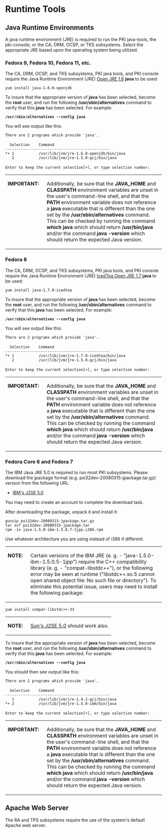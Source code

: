 = Runtime Tools =

== Java Runtime Environments ==

A java runtime environment (JRE) is required to run the PKI java-tools, the pki-console, or the CA, DRM, OCSP, or TKS subsystems.  Select the appropriate JRE based upon the operating system being utilized.

=== Fedora 9, Fedora 10, Fedora 11, etc. ===

The CA, DRM, OCSP, and TKS subsystems, PKI java tools, and PKI console  require the Java Runtime Environment (JRE) [http://openjdk.java.net Open JRE 1.6] '''java''' to be used:

 yum install java-1.6.0-openjdk

To insure that the appropriate version of '''java''' has been selected, become the '''root''' user, and run the following '''/usr/sbin/alternatives''' command to verify that this '''java''' has been selected.  For example:

 '''/usr/sbin/alternatives --config java'''
You will see output like this:
 There are 2 programs which provide 'java'.
 
   Selection    Command
 -----------------------------------------------
 *+ 1           /usr/lib/jvm/jre-1.6.0-openjdk/bin/java
    2           /usr/lib/jvm/jre-1.5.0-gcj/bin/java
 
 Enter to keep the current selection[+], or type selection number:

<table>
<tr>
<td valign="top">'''IMPORTANT:&nbsp;&nbsp;'''</td>
<td>Additionally, be sure that the '''JAVA_HOME''' and '''CLASSPATH''' environment variables are unset in the user's command-line shell, and that the '''PATH''' environment variable does not reference a '''java''' executable that is different than the one set by the '''/usr/sbin/alternatives''' command.  This can be checked by running the command '''which java''' which should return '''/usr/bin/java''' and/or the command '''java -version''' which should return the expected Java version.</td>
</tr>
</table>

=== Fedora 8 ===

The CA, DRM, OCSP, and TKS subsystems, PKI java tools, and PKI console  require the Java Runtime Environment (JRE) [http://icedtea.classpath.org IcedTea Open JRE 1.7] '''java''' to be used:

 yum install java-1.7.0-icedtea

To insure that the appropriate version of '''java''' has been selected, become the '''root''' user, and run the following '''/usr/sbin/alternatives''' command to verify that this '''java''' has been selected.  For example:

 '''/usr/sbin/alternatives --config java'''
You will see output like this:
 There are 2 programs which provide 'java'.
 
   Selection    Command
 -----------------------------------------------
 *+ 1           /usr/lib/jvm/jre-1.7.0-icedtea/bin/java
    2           /usr/lib/jvm/jre-1.5.0-gcj/bin/java
 
 Enter to keep the current selection[+], or type selection number:

<table>
<tr>
<td valign="top">'''IMPORTANT:&nbsp;&nbsp;'''</td>
<td>Additionally, be sure that the '''JAVA_HOME''' and '''CLASSPATH''' environment variables are unset in the user's command-line shell, and that the '''PATH''' environment variable does not reference a '''java''' executable that is different than the one set by the '''/usr/sbin/alternatives''' command.  This can be checked by running the command '''which java''' which should return '''/usr/bin/java''' and/or the command '''java -version''' which should return the expected Java version.</td>
</tr>
</table>

=== Fedora Core 6 and Fedora 7 ===

The IBM Java JRE 5.0 is required to run most PKI subsystems. Please download the jpackage format (e.g. pxi32dev-20080315-jpackage.tar.gz) version from the following URL:

* [http://www.ibm.com/developerworks/java/jdk/linux/download.html IBM's J2SE 5.0]
You may need to create an account to complete the download task.

After downloading the package, unpack it and install it:
 gunzip pxi32dev-20080315-jpackage.tar.gz
 tar xvf pxi32dev-20080315-jpackage.tar
 rpm -iv java-1.5.0-ibm-1.5.0.7-1jpp.i386.rpm 
Use whatever architecture you are using instead of i386 if different.

<table>
<tr>
<td valign="top">'''NOTE:&nbsp;&nbsp;'''</td>
<td>Certain versions of the IBM JRE (e. g. - "java-1.5.0-ibm-1.5.0.5-1jpp") require the C++ compatibility library (e. g. - "compat-libstdc++"), or the following error may be seen at runtime ("libstdc++.so.5 cannot open shared object file: No such file or directory").  To eliminate this potential issue, users may need to install the following package:</td>
</tr>
</table>

 yum install compat-libstdc++-33

<table>
<tr>
<td valign="top">'''NOTE:&nbsp;&nbsp;'''</td>
<td>[http://java.sun.com Sun's J2SE 5.0] should work also.</td>
</tr>
</table>

To insure that the appropriate version of '''java''' has been selected, become the '''root''' user, and run the following '''/usr/sbin/alternatives''' command to verify that this '''java''' has been selected.  For example:

 '''/usr/sbin/alternatives --config java'''
You should then see output like this: 
 There are 2 programs which provide 'java'.
 
   Selection    Command
 -----------------------------------------------
    1           /usr/lib/jvm/jre-1.4.2-gcj/bin/java
 *+ 2           /usr/lib/jvm/jre-1.5.0-ibm/bin/java
 
 Enter to keep the current selection[+], or type selection number:

<table>
<tr>
<td valign="top">'''IMPORTANT:&nbsp;&nbsp;'''</td>
<td>Additionally, be sure that the '''JAVA_HOME''' and '''CLASSPATH''' environment variables are unset in the user's command-line shell, and that the '''PATH''' environment variable does not reference a '''java''' executable that is different than the one set by the '''/usr/sbin/alternatives''' command.  This can be checked by running the command '''which java''' which should return '''/usr/bin/java''' and/or the command '''java -version''' which should return the expected Java version.</td>
</tr>
</table>

== Apache Web Server ==

The RA and TPS subsystems require the use of the system's default Apache web server.